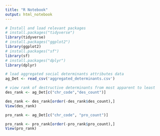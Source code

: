 ```yaml
---
title: "R Notebook"
output: html_notebook
---
```

```r
# Install and load relevant packages
# install.packages("tidyverse")
library(tidyverse)
# install.packages("ggplot2")
library(ggplot2)
# install.packages("sf")
library(sf)
# install.packages("dplyr")
library(dplyr)
```

```r
# load aggregated social determinants attributes data
ag_Det <- read_csv('aggregated_determinants.csv')

# view rank of destructive determinants from most apparent to least
des_rank <- ag_Det[c("chr_code","des_count")]

des_rank <- des_rank[order(-des_rank$des_count),]
View(des_rank)

pro_rank <- ag_Det[c("chr_code", "pro_count")]

pro_rank <- pro_rank[order(-pro_rank$pro_count),]
View(pro_rank)
```



